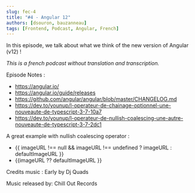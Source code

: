 ```yaml
---
slug: fec-4
title: "#4 - Angular 12"
authors: [dsouron, bauzanneau]
tags: [Frontend, Podcast, Angular, French]
---
```


In this episode, we talk about what we think of the new version of Angular (v12) !

<!--truncate-->

_This is a french podcast without translation and transcription._


<SpotifyEmbed href="https://open.spotify.com/embed/episode/4lq02iYeb3xCBsIKREDeZO" />

Episode Notes :

- https://angular.io/
- https://angular.io/guide/releases
- https://github.com/angular/angular/blob/master/CHANGELOG.md
- https://dev.to/younup/l-operateur-de-chainage-optionnel-une-nouveaute-de-typescript-3-7-10a7
- https://dev.to/younup/l-operateur-de-nullish-coalescing-une-autre-nouveaute-de-typescript-3-7-2dc1

A great example with nullish coalescing operator :

- {{ imageURL !== null && imageURL !== undefined ? imageURL : defaultImageURL }}
- {{imageURL ?? defaultImageURL }}

Credits music : Early by Dj Quads

Music released by: Chill Out Records
